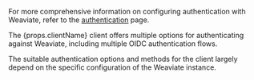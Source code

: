 For more comprehensive information on configuring authentication with Weaviate, refer to the [authentication](/weaviate/configuration/authz-authn) page.

The {props.clientName} client offers multiple options for authenticating against Weaviate, including multiple OIDC authentication flows.

The suitable authentication options and methods for the client largely depend on the specific configuration of the Weaviate instance.
